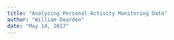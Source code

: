 ```yaml
---
title: "Analyzing Personal Activity Monitoring Data"
author: "William Dearden"
date: "May 14, 2017"
---
```

